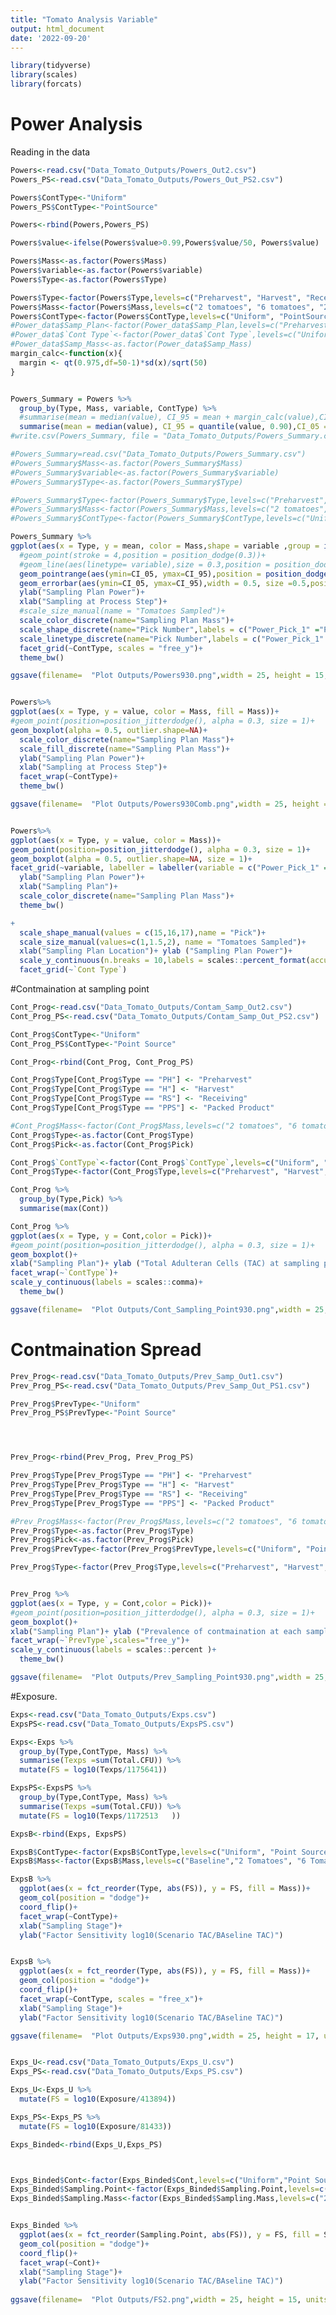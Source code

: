 ```yaml
---
title: "Tomato Analysis Variable"
output: html_document
date: '2022-09-20'
---
```


```r
library(tidyverse)
library(scales)
library(forcats)
```
# Power Analysis

Reading in the data
```r
Powers<-read.csv("Data_Tomato_Outputs/Powers_Out2.csv")
Powers_PS<-read.csv("Data_Tomato_Outputs/Powers_Out_PS2.csv")
```

```r
Powers$ContType<-"Uniform"
Powers_PS$ContType<-"PointSource"

Powers<-rbind(Powers,Powers_PS)

Powers$value<-ifelse(Powers$value>0.99,Powers$value/50, Powers$value)

Powers$Mass<-as.factor(Powers$Mass)
Powers$variable<-as.factor(Powers$variable)
Powers$Type<-as.factor(Powers$Type)

Powers$Type<-factor(Powers$Type,levels=c("Preharvest", "Harvest", "Receiving", "Packed Product"))
Powers$Mass<-factor(Powers$Mass,levels=c("2 tomatoes", "6 tomatoes", "20 x 5 tomatoes", "20 Tomato Mash", "20 Tomatoes"))
Powers$ContType<-factor(Powers$ContType,levels=c("Uniform", "PointSource"))
#Power_data$Samp_Plan<-factor(Power_data$Samp_Plan,levels=c("Preharvest", "Harvest", "Receiving", "Packed Product"))
#Power_data$`Cont Type`<-factor(Power_data$`Cont Type`,levels=c("Uniform", "0.1% Cluster"))
#Power_data$Samp_Mass<-as.factor(Power_data$Samp_Mass)
margin_calc<-function(x){
  margin <- qt(0.975,df=50-1)*sd(x)/sqrt(50)
}


Powers_Summary = Powers %>% 
  group_by(Type, Mass, variable, ContType) %>% 
  #summarise(mean = median(value), CI_95 = mean + margin_calc(value),CI_05 = mean - margin_calc(value))
  summarise(mean = median(value), CI_95 = quantile(value, 0.90),CI_05 = quantile(value, 0.1)) 
#write.csv(Powers_Summary, file = "Data_Tomato_Outputs/Powers_Summary.csv")

#Powers_Summary=read.csv("Data_Tomato_Outputs/Powers_Summary.csv")
#Powers_Summary$Mass<-as.factor(Powers_Summary$Mass)
#Powers_Summary$variable<-as.factor(Powers_Summary$variable)
#Powers_Summary$Type<-as.factor(Powers_Summary$Type)

#Powers_Summary$Type<-factor(Powers_Summary$Type,levels=c("Preharvest", "Harvest", "Receiving", "Packed Product"))
#Powers_Summary$Mass<-factor(Powers_Summary$Mass,levels=c("2 tomatoes", "6 tomatoes", "20 x 5 tomatoes"))
#Powers_Summary$ContType<-factor(Powers_Summary$ContType,levels=c("Uniform", "PointSource"))

Powers_Summary %>% 
ggplot(aes(x = Type, y = mean, color = Mass,shape = variable ,group = interaction(Mass, variable)))+
  #geom_point(stroke = 4,position = position_dodge(0.3))+
  #geom_line(aes(linetype= variable),size = 0.3,position = position_dodge(0.3))+
  geom_pointrange(aes(ymin=CI_05, ymax=CI_95),position = position_dodge(0.6), size = 0.6)+
  geom_errorbar(aes(ymin=CI_05, ymax=CI_95),width = 0.5, size =0.5,position = position_dodge(0.6))+
  ylab("Sampling Plan Power")+
  xlab("Sampling at Process Step")+
  #scale_size_manual(name = "Tomatoes Sampled")+
  scale_color_discrete(name="Sampling Plan Mass")+
  scale_shape_discrete(name="Pick Number",labels = c("Power_Pick_1" ="Pick 1", "Power_Pick_2" ="Pick 2", "Power_Pick_3" ="Pick 3") )+
  scale_linetype_discrete(name="Pick Number",labels = c("Power_Pick_1" ="Pick 1", "Power_Pick_2" ="Pick 2", "Power_Pick_3" ="Pick 3"))+
  facet_grid(~ContType, scales = "free_y")+
  theme_bw()

ggsave(filename=  "Plot Outputs/Powers930.png",width = 25, height = 15, units = "cm", dpi = 600)


Powers%>% 
ggplot(aes(x = Type, y = value, color = Mass, fill = Mass))+
#geom_point(position=position_jitterdodge(), alpha = 0.3, size = 1)+
geom_boxplot(alpha = 0.5, outlier.shape=NA)+
  scale_color_discrete(name="Sampling Plan Mass")+
  scale_fill_discrete(name="Sampling Plan Mass")+
  ylab("Sampling Plan Power")+
  xlab("Sampling at Process Step")+
  facet_wrap(~ContType)+
  theme_bw()

ggsave(filename=  "Plot Outputs/Powers930Comb.png",width = 25, height = 15, units = "cm", dpi = 600)


Powers%>% 
ggplot(aes(x = Type, y = value, color = Mass))+
geom_point(position=position_jitterdodge(), alpha = 0.3, size = 1)+
geom_boxplot(alpha = 0.5, outlier.shape=NA, size = 1)+
facet_grid(~variable, labeller = labeller(variable = c("Power_Pick_1" ="Pick 1", "Power_Pick_2" ="Pick 2", "Power_Pick_3" ="Pick 3")))+
  ylab("Sampling Plan Power")+
  xlab("Sampling Plan")+
  scale_color_discrete(name="Sampling Plan Mass")+
  theme_bw()

+
  scale_shape_manual(values = c(15,16,17),name = "Pick")+
  scale_size_manual(values=c(1,1.5,2), name = "Tomatoes Sampled")+
  xlab("Sampling Plan Location")+ ylab ("Sampling Plan Power")+
  scale_y_continuous(n.breaks = 10,labels = scales::percent_format(accuracy = 1))+
  facet_grid(~`Cont Type`)

```
#Contmaination at sampling point

```r
Cont_Prog<-read.csv("Data_Tomato_Outputs/Contam_Samp_Out2.csv")
Cont_Prog_PS<-read.csv("Data_Tomato_Outputs/Contam_Samp_Out_PS2.csv")

Cont_Prog$ContType<-"Uniform"
Cont_Prog_PS$ContType<-"Point Source"

Cont_Prog<-rbind(Cont_Prog, Cont_Prog_PS)

Cont_Prog$Type[Cont_Prog$Type == "PH"] <- "Preharvest"
Cont_Prog$Type[Cont_Prog$Type == "H"] <- "Harvest"
Cont_Prog$Type[Cont_Prog$Type == "RS"] <- "Receiving"
Cont_Prog$Type[Cont_Prog$Type == "PPS"] <- "Packed Product"

```

```r
#Cont_Prog$Mass<-factor(Cont_Prog$Mass,levels=c("2 tomatoes", "6 tomatoes", "20 x 5 tomatoes"))
Cont_Prog$Type<-as.factor(Cont_Prog$Type)
Cont_Prog$Pick<-as.factor(Cont_Prog$Pick)

Cont_Prog$`ContType`<-factor(Cont_Prog$`ContType`,levels=c("Uniform", "Point Source"))
Cont_Prog$Type<-factor(Cont_Prog$Type,levels=c("Preharvest", "Harvest", "Receiving", "Packed Product"))

Cont_Prog %>% 
  group_by(Type,Pick) %>% 
  summarise(max(Cont))

Cont_Prog %>% 
ggplot(aes(x = Type, y = Cont,color = Pick))+
#geom_point(position=position_jitterdodge(), alpha = 0.3, size = 1)+
geom_boxplot()+
xlab("Sampling Plan")+ ylab ("Total Adulteran Cells (TAC) at sampling point")+
facet_wrap(~`ContType`)+
scale_y_continuous(labels = scales::comma)+
  theme_bw()

ggsave(filename=  "Plot Outputs/Cont_Sampling_Point930.png",width = 25, height = 15, units = "cm", dpi = 600)
```
# Contmaination Spread

```r
Prev_Prog<-read.csv("Data_Tomato_Outputs/Prev_Samp_Out1.csv")
Prev_Prog_PS<-read.csv("Data_Tomato_Outputs/Prev_Samp_Out_PS1.csv")

Prev_Prog$PrevType<-"Uniform"
Prev_Prog_PS$PrevType<-"Point Source"




Prev_Prog<-rbind(Prev_Prog, Prev_Prog_PS)

Prev_Prog$Type[Prev_Prog$Type == "PH"] <- "Preharvest"
Prev_Prog$Type[Prev_Prog$Type == "H"] <- "Harvest"
Prev_Prog$Type[Prev_Prog$Type == "RS"] <- "Receiving"
Prev_Prog$Type[Prev_Prog$Type == "PPS"] <- "Packed Product"

```

```r
#Prev_Prog$Mass<-factor(Prev_Prog$Mass,levels=c("2 tomatoes", "6 tomatoes", "20 x 5 tomatoes"))
Prev_Prog$Type<-as.factor(Prev_Prog$Type)
Prev_Prog$Pick<-as.factor(Prev_Prog$Pick)
Prev_Prog$PrevType<-factor(Prev_Prog$PrevType,levels=c("Uniform", "Point Source"))

Prev_Prog$Type<-factor(Prev_Prog$Type,levels=c("Preharvest", "Harvest", "Receiving", "Packed Product"))


Prev_Prog %>% 
ggplot(aes(x = Type, y = Cont,color = Pick))+
#geom_point(position=position_jitterdodge(), alpha = 0.3, size = 1)+
geom_boxplot()+
xlab("Sampling Plan")+ ylab ("Prevalence of contmaination at each sampling point")+
facet_wrap(~`PrevType`,scales="free_y")+
scale_y_continuous(labels = scales::percent )+
  theme_bw()

ggsave(filename=  "Plot Outputs/Prev_Sampling_Point930.png",width = 25, height = 15, units = "cm", dpi = 600)
```
#Exposure. 
```r
Exps<-read.csv("Data_Tomato_Outputs/Exps.csv")
ExpsPS<-read.csv("Data_Tomato_Outputs/ExpsPS.csv")

Exps<-Exps %>% 
  group_by(Type,ContType, Mass) %>% 
  summarise(Texps =sum(Total.CFU)) %>% 
  mutate(FS = log10(Texps/1175641))

ExpsPS<-ExpsPS %>% 
  group_by(Type,ContType, Mass) %>% 
  summarise(Texps =sum(Total.CFU)) %>% 
  mutate(FS = log10(Texps/1172513	))

ExpsB<-rbind(Exps, ExpsPS)

ExpsB$ContType<-factor(ExpsB$ContType,levels=c("Uniform", "Point Source"))
ExpsB$Mass<-factor(ExpsB$Mass,levels=c("Baseline","2 Tomatoes", "6 Tomatoes", "5 X 20 tomatoes", "20 Tomato Mash 20R","20 Tomatoes"))

ExpsB %>%   
  ggplot(aes(x = fct_reorder(Type, abs(FS)), y = FS, fill = Mass))+
  geom_col(position = "dodge")+
  coord_flip()+
  facet_wrap(~ContType)+
  xlab("Sampling Stage")+
  ylab("Factor Sensitivity log10(Scenario TAC/BAseline TAC)")


ExpsB %>%   
  ggplot(aes(x = fct_reorder(Type, abs(FS)), y = FS, fill = Mass))+
  geom_col(position = "dodge")+
  coord_flip()+
  facet_wrap(~ContType, scales = "free_x")+
  xlab("Sampling Stage")+
  ylab("Factor Sensitivity log10(Scenario TAC/BAseline TAC)")

ggsave(filename=  "Plot Outputs/Exps930.png",width = 25, height = 17, units = "cm", dpi = 600)



```


```r
Exps_U<-read.csv("Data_Tomato_Outputs/Exps_U.csv")
Exps_PS<-read.csv("Data_Tomato_Outputs/Exps_PS.csv")

Exps_U<-Exps_U %>% 
  mutate(FS = log10(Exposure/413894))

Exps_PS<-Exps_PS %>% 
  mutate(FS = log10(Exposure/81433))

Exps_Binded<-rbind(Exps_U,Exps_PS)



Exps_Binded$Cont<-factor(Exps_Binded$Cont,levels=c("Uniform","Point Source"))
Exps_Binded$Sampling.Point<-factor(Exps_Binded$Sampling.Point,levels=c("Baseline","Preharvest", "Harvest", "Receiving", "Packed Product"))
Exps_Binded$Sampling.Mass<-factor(Exps_Binded$Sampling.Mass,levels=c("2 Tomatoes","6 Tomatoes", "5 X 20 Tomatoes","Baseline"))


Exps_Binded %>%   
  ggplot(aes(x = fct_reorder(Sampling.Point, abs(FS)), y = FS, fill = Sampling.Mass))+
  geom_col(position = "dodge")+
  coord_flip()+
  facet_wrap(~Cont)+
  xlab("Sampling Stage")+
  ylab("Factor Sensitivity log10(Scenario TAC/BAseline TAC)")
  
ggsave(filename=  "Plot Outputs/FS2.png",width = 25, height = 15, units = "cm", dpi = 600)


```

